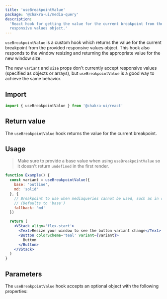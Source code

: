 ```yaml
---
title: 'useBreakpointValue'
package: '@chakra-ui/media-query'
description:
  'React hook for getting the value for the current breakpoint from the provided
  responsive values object.'
---
```


`useBreakpointValue` is a custom hook which returns the value for the current
breakpoint from the provided responsive values object. This hook also responds
to the window resizing and returning the appropriate value for the new window
size.

The new `variant` and `size` props don't currently accept responsive values
(specified as objects or arrays), but `useBreakpointValue` is a good way to
achieve the same behavior.

## Import

```js
import { useBreakpointValue } from '@chakra-ui/react'
```

## Return value

The `useBreakpointValue` hook returns the value for the current breakpoint.

## Usage

> Make sure to provide a base value when using `useBreakpointValue` so it doesn't return `undefined` in the first render.

```jsx
function Example() {
  const variant = useBreakpointValue({ 
    base: 'outline', 
    md: 'solid' 
  }, {
    // Breakpoint to use when mediaqueries cannot be used, such as in server-side rendering
    // (Defaults to 'base')
    fallback: 'md'
  })

  return (
    <VStack align='flex-start'>
      <Text>Resize your window to see the button variant change</Text>
      <Button colorScheme='teal' variant={variant}>
        Button
      </Button>
    </VStack>
  )
}
```

## Parameters

The `useBreakpointValue` hook accepts an optional object with the following
properties:

<PropsTable of='useBreakpointValue' />
